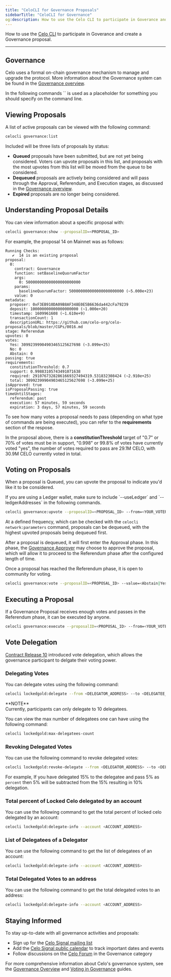 ```yaml
---
title: "CeloCLI for Governance Proposals"
sidebarTitle: "CeloCLI for Governance"
og:description: How to use the Celo CLI to participate in Goverance and create a Governance proposal.
---
```


How to use the [Celo CLI](/cli/) to participate in Goverance and create a Governance proposal.

---

## Governance

Celo uses a formal on-chain governance mechanism to manage and upgrade the protocol. More information about the Governance system can be found in the [Governance overview](/about-celo/protocol/governance/overview).

<Note>
In the following commands `<VARIABLE>` is used as a placeholder for something you should specify on the command line.
</Note>

## Viewing Proposals

A list of active proposals can be viewed with the following command:

```bash
celocli governance:list
```

Included will be three lists of proposals by status:

- **Queued** proposals have been submitted, but are not yet being considered. Voters can upvote proposals in this list, and proposals with the most upvotes from this list will be moved from the queue to be considered.
- **Dequeued** proposals are actively being considered and will pass through the Approval, Referendum, and Execution stages, as discussed in the [Governance overview](/about-celo/protocol/governance/overview).
- **Expired** proposals are no longer being considered.

## Understanding Proposal Details

You can view information about a specific proposal with:

```bash
celocli governance:show --proposalID=<PROPOSAL_ID>
```

For example, the proposal 14 on Mainnet was as follows:

```
Running Checks:
   ✔  14 is an existing proposal
proposal:
  0:
    contract: Governance
    function: setBaselineQuorumFactor
    args:
      0: 500000000000000000000000
    params:
      baselineQuorumFactor: 500000000000000000000000 (~5.000e+23)
    value: 0
metadata:
  proposer: 0xF3EB910DA09B8AF348E0E5B6636da442cFa79239
  deposit: 100000000000000000000 (~1.000e+20)
  timestamp: 1609961608 (~1.610e+9)
  transactionCount: 1
  descriptionURL: https://github.com/celo-org/celo-proposals/blob/master/CGPs/0016.md
stage: Referendum
upvotes: 0
votes:
  Yes: 30992399904903465125627698 (~3.099e+25)
  No: 0
  Abstain: 0
passing: true
requirements:
  constitutionThreshold: 0.7
  support: 0.99883105743491071638
  required: 29107673282861669327494319.531832308424 (~2.910e+25)
  total: 30992399904903465125627698 (~3.099e+25)
isApproved: true
isProposalPassing: true
timeUntilStages:
  referendum: past
  execution: 57 minutes, 59 seconds
  expiration: 3 days, 57 minutes, 59 seconds
```

To see how many votes a proposal needs to pass (depending on what type of commands are being executed), you can refer to the **requirements** section of the respose.

In the proposal above, there is a **constitutionThreshold** target of "0.7" or 70% of votes must be in support, "0.998" or 99.8% of votes have currently voted "yes", the number of votes required to pass are 29.1M CELO, with 30.9M CELO currently voted in total.

## Voting on Proposals

When a proposal is Queued, you can upvote the proposal to indicate you'd like it to be considered.

<Note>
If you are using a Ledger wallet, make sure to include `--useLedger` and `--ledgerAddresses` in the
following commands.
</Note>

```bash
celocli governance:upvote --proposalID=<PROPOSAL_ID> --from=<YOUR_VOTER_ADDRESS>
```

At a defined frequency, which can be checked with the `celocli network:parameters` command, proposals can be dequeued, with the highest upvoted proposals being dequeued first.

After a proposal is dequeued, it will first enter the Approval phase.
In this phase, the [Governance Approver](/about-celo/protocol/governance/overview#approval) may choose to approve the proposal, which will allow it to proceed to the Referendum phase after the configured length of time.

Once a proposal has reached the Referendum phase, it is open to community for voting.

```bash
celocli governance:vote --proposalID=<PROPOSAL_ID> --value=<Abstain|Yes|No> --from=<YOUR_VOTER_ADDRESS>
```

## Executing a Proposal

If a Governance Proposal receives enough votes and passes in the Referendum phase, it can be executed by anyone.

```bash
celocli governance:execute --proposalID=<PROPOSAL_ID> --from=<YOUR_VOTER_ADDRESS>
```

## Vote Delegation

[Contract Release 10](https://github.com/celo-org/celo-monorepo/issues/10375) introduced vote delegation, which allows the governance participant to delgate their voting power.

### Delegating Votes

You can delegate votes using the following command:

```bash
celocli lockedgold:delegate --from <DELEGATOR_ADDRESS> --to <DELEGATEE_ADDRESS> --percent <PERCENTAGE_BETWEEN_1_AND_100>
```

<Info>
**NOTE**<br/>
Currently, participants can only delegate to 10 delegatees.
</Info>

You can view the max number of delegatees one can have using the following command:

```bash
celocli lockedgold:max-delegatees-count
```

### Revoking Delegated Votes

You can use the following command to revoke delegated votes:

```bash
celocli lockedgold:revoke-delegate --from <DELEGATOR_ADDRESS> --to <DELEGATEE_ADDRESS> --percent <PERCENTAGE_TO_BE_REVOKED>
```

For example, If you have delegated 15% to the delegatee and pass 5% as `percent` then 5% will be subtracted from the 15% resulting in 10% delegation.

### Total percent of Locked Celo delegated by an account

You can use the following command to get the total percent of locked celo delegated by an account:

```bash
celocli lockedgold:delegate-info --account <ACCOUNT_ADDRESS>
```

### List of Delegatees of a Delegator

You can use the following command to get the list of delegatees of an account:

```bash
celocli lockedgold:delegate-info --account <ACCOUNT_ADDRESS>
```

### Total Delegated Votes to an address

You can use the following command to get the total delegated votes to an address:

```bash
celocli lockedgold:delegate-info --account <ACCOUNT_ADDRESS>
```

## Staying Informed

To stay up-to-date with all governance activities and proposals:

- Sign up for the [Celo Signal mailing list](https://share.hsforms.com/1Qrhush1vSA2WIamd_yL4ow53n4j)
- Add the [Celo Signal public calendar](https://calendar.google.com/calendar/u/0/embed?src=c_9su6ich1uhmetr4ob3sij6kaqs@group.calendar.google.com) to track important dates and events
- Follow discussions on the [Celo Forum](https://forum.celo.org/) in the Governance category

For more comprehensive information about Celo's governance system, see the [Governance Overview](/about-celo/protocol/governance/overview) and [Voting in Governance](/about-celo/protocol/governance/voting-in-governance) guides.